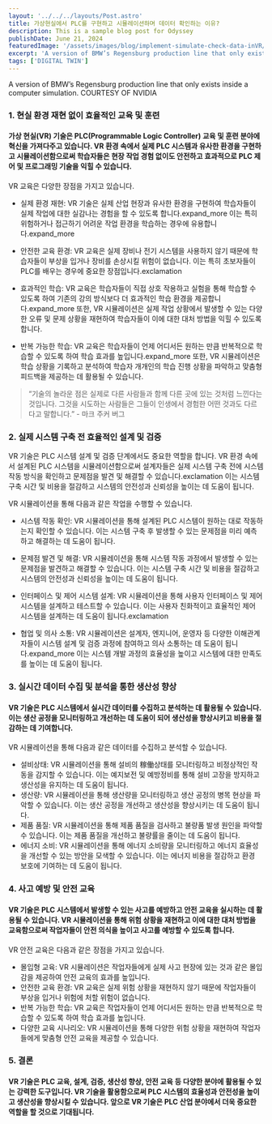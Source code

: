 ```yaml
---
layout: '../../../layouts/Post.astro'
title: 가상현실에서 PLC를 구현하고 시뮬레이션하며 데이터 확인하는 이유?
description: This is a sample blog post for Odyssey
publishDate: June 21, 2024
featuredImage: '/assets/images/blog/implement-simulate-check-data-inVR/business_bmw-ai.jpg'
excerpt: 'A version of BMW’s Regensburg production line that only exists inside a computer simulation. COURTESY OF NVIDIA'
tags: ['DIGITAL TWIN']
---
```



A version of BMW’s Regensburg production line that only exists inside a computer simulation. COURTESY OF NVIDIA

<h3>1. 현실 환경 재현 없이 효율적인 교육 및 훈련</h3>
<h4>가상 현실(VR) 기술은 PLC(Programmable Logic Controller) 교육 및 훈련 분야에 혁신을 가져다주고 있습니다. VR 환경 속에서 실제 PLC 시스템과 유사한 환경을 구현하고 시뮬레이션함으로써 학습자들은 현장 작업 경험 없이도 안전하고 효과적으로 PLC 제어 및 프로그래밍 기술을 익힐 수 있습니다.</h4>

VR 교육은 다양한 장점을 가지고 있습니다.

- 실제 환경 재현: VR 기술은 실제 산업 현장과 유사한 환경을 구현하여 학습자들이 실제 작업에 대한 실감나는 경험을 할 수 있도록 합니다.expand_more 이는 특히 위험하거나 접근하기 어려운 작업 환경을 학습하는 경우에 유용합니다.expand_more

- 안전한 교육 환경: VR 교육은 실제 장비나 전기 시스템을 사용하지 않기 때문에 학습자들이 부상을 입거나 장비를 손상시킬 위험이 없습니다. 이는 특히 초보자들이 PLC를 배우는 경우에 중요한 장점입니다.exclamation

- 효과적인 학습: VR 교육은 학습자들이 직접 상호 작용하고 실험을 통해 학습할 수 있도록 하여 기존의 강의 방식보다 더 효과적인 학습 환경을 제공합니다.expand_more 또한, VR 시뮬레이션은 실제 작업 상황에서 발생할 수 있는 다양한 오류 및 문제 상황을 재현하여 학습자들이 이에 대한 대처 방법을 익힐 수 있도록 합니다.

- 반복 가능한 학습: VR 교육은 학습자들이 언제 어디서든 원하는 만큼 반복적으로 학습할 수 있도록 하여 학습 효과를 높입니다.expand_more 또한, VR 시뮬레이션은 학습 상황을 기록하고 분석하여 학습자 개개인의 학습 진행 상황을 파악하고 맞춤형 피드백을 제공하는 데 활용될 수 있습니다.

<YouTubeEmbed url="https://www.youtube.com/watch?v=kMrCwkntq9U" rounded />

> “기술의 놀라운 점은 실제로 다른 사람들과 함께 다른 곳에 있는 것처럼 느낀다는 것입니다.
 그것을 시도하는 사람들은 그들이 인생에서 경험한 어떤 것과도 다르다고 말합니다.” - 마크 주커 버그

<h3>2. 실제 시스템 구축 전 효율적인 설계 및 검증</h3>

VR 기술은 PLC 시스템 설계 및 검증 단계에서도 중요한 역할을 합니다. VR 환경 속에서 설계된 PLC 시스템을 시뮬레이션함으로써 설계자들은 실제 시스템 구축 전에 시스템 작동 방식을 확인하고 문제점을 발견 및 해결할 수 있습니다.exclamation 이는 시스템 구축 시간 및 비용을 절감하고 시스템의 안전성과 신뢰성을 높이는 데 도움이 됩니다.

VR 시뮬레이션을 통해 다음과 같은 작업을 수행할 수 있습니다.

- 시스템 작동 확인: VR 시뮬레이션을 통해 설계된 PLC 시스템이 원하는 대로 작동하는지 확인할 수 있습니다. 이는 시스템 구축 후 발생할 수 있는 문제점을 미리 예측하고 해결하는 데 도움이 됩니다.

- 문제점 발견 및 해결: VR 시뮬레이션을 통해 시스템 작동 과정에서 발생할 수 있는 문제점을 발견하고 해결할 수 있습니다. 이는 시스템 구축 시간 및 비용을 절감하고 시스템의 안전성과 신뢰성을 높이는 데 도움이 됩니다.

- 인터페이스 및 제어 시스템 설계: VR 시뮬레이션을 통해 사용자 인터페이스 및 제어 시스템을 설계하고 테스트할 수 있습니다. 이는 사용자 친화적이고 효율적인 제어 시스템을 설계하는 데 도움이 됩니다.exclamation

- 협업 및 의사 소통: VR 시뮬레이션은 설계자, 엔지니어, 운영자 등 다양한 이해관계자들이 시스템 설계 및 검증 과정에 참여하고 의사 소통하는 데 도움이 됩니다.expand_more 이는 시스템 개발 과정의 효율성을 높이고 시스템에 대한 만족도를 높이는 데 도움이 됩니다.


<h3>3. 실시간 데이터 수집 및 분석을 통한 생산성 향상</h3>
<h4>VR 기술은 PLC 시스템에서 실시간 데이터를 수집하고 분석하는 데 활용될 수 있습니다.
 이는 생산 공정을 모니터링하고 개선하는 데 도움이 되어 생산성을 향상시키고 비용을 절감하는 데 기여합니다.</h4>

VR 시뮬레이션을 통해 다음과 같은 데이터를 수집하고 분석할 수 있습니다.

- 설비상태: VR 시뮬레이션을 통해 설비의 稼働상태를 모니터링하고 비정상적인 작동을 감지할 수 있습니다. 이는 예지보전 및 예방정비를 통해 설비 고장을 방지하고 생산성을 유지하는 데 도움이 됩니다.
- 생산량: VR 시뮬레이션을 통해 생산량을 모니터링하고 생산 공정의 병목 현상을 파악할 수 있습니다. 이는 생산 공정을 개선하고 생산성을 향상시키는 데 도움이 됩니다.
- 제품 품질: VR 시뮬레이션을 통해 제품 품질을 검사하고 불량품 발생 원인을 파악할 수 있습니다. 이는 제품 품질을 개선하고 불량률을 줄이는 데 도움이 됩니다.
- 에너지 소비: VR 시뮬레이션을 통해 에너지 소비량을 모니터링하고 에너지 효율성을 개선할 수 있는 방안을 모색할 수 있습니다. 이는 에너지 비용을 절감하고 환경 보호에 기여하는 데 도움이 됩니다.

<h3>4. 사고 예방 및 안전 교육</h3>
<h4>VR 기술은 PLC 시스템에서 발생할 수 있는 사고를 예방하고 안전 교육을 실시하는 데 활용될 수 있습니다.
 VR 시뮬레이션을 통해 위험 상황을 재현하고 이에 대한 대처 방법을 교육함으로써 작업자들이 안전 의식을 높이고 사고를 예방할 수 있도록 합니다.</h4>

VR 안전 교육은 다음과 같은 장점을 가지고 있습니다.

- 몰입형 교육: VR 시뮬레이션은 작업자들에게 실제 사고 현장에 있는 것과 같은 몰입감을 제공하여 안전 교육의 효과를 높입니다.
- 안전한 교육 환경: VR 교육은 실제 위험 상황을 재현하지 않기 때문에 작업자들이 부상을 입거나 위험에 처할 위험이 없습니다.
- 반복 가능한 학습: VR 교육은 작업자들이 언제 어디서든 원하는 만큼 반복적으로 학습할 수 있도록 하여 학습 효과를 높입니다.
- 다양한 교육 시나리오: VR 시뮬레이션을 통해 다양한 위험 상황을 재현하여 작업자들에게 맞춤형 안전 교육을 제공할 수 있습니다.

<h3>5. 결론</h3>
<h4>VR 기술은 PLC 교육, 설계, 검증, 생산성 향상, 안전 교육 등 다양한 분야에 활용될 수 있는 강력한 도구입니다.
 VR 기술을 활용함으로써 PLC 시스템의 효율성과 안전성을 높이고 생산성을 향상시킬 수 있습니다.
  앞으로 VR 기술은 PLC 산업 분야에서 더욱 중요한 역할을 할 것으로 기대됩니다.</h4>